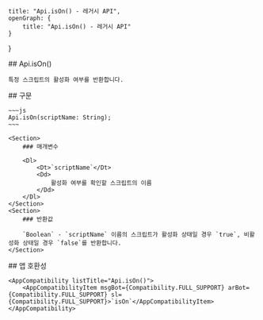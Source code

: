 
    title: "Api.isOn() - 레거시 API",
    openGraph: {
        title: "Api.isOn() - 레거시 API"
    }
}

<Section>
    ## Api.isOn()

    특정 스크립트의 활성화 여부를 반환합니다.
</Section>
<Section>
    ## 구문

    ~~~js
    Api.isOn(scriptName: String);
    ~~~

    <Section>
        ### 매개변수

        <Dl>
            <Dt>`scriptName`</Dt>
            <Dd>
                활성화 여부를 확인할 스크립트의 이름
            </Dd>
        </Dl>
    </Section>
    <Section>
        ### 반환값

        `Boolean` - `scriptName` 이름의 스크립트가 활성화 상태일 경우 `true`, 비활성화 상태일 경우 `false`를 반환합니다.
    </Section>
</Section>
<Section>
    ## 앱 호환성

    <AppCompatibility listTitle="Api.isOn()">
        <AppCompatibilityItem msgBot={Compatibility.FULL_SUPPORT} arBot={Compatibility.FULL_SUPPORT} sl={Compatibility.FULL_SUPPORT}>`isOn`</AppCompatibilityItem>
    </AppCompatibility>
</Section>